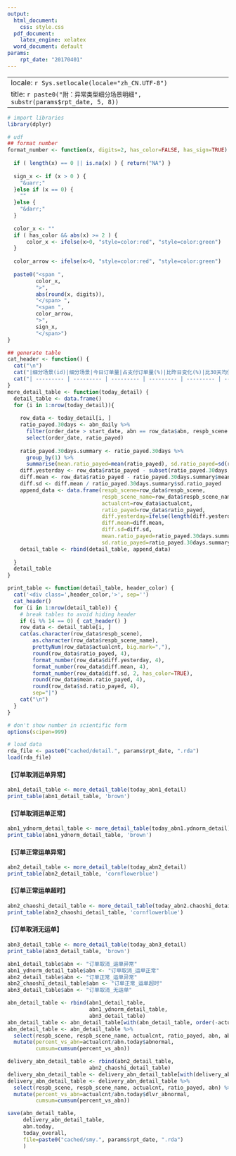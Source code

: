 ```yaml
---
output:
  html_document:
    css: style.css
  pdf_document:
    latex_engine: xelatex
  word_document: default
params:
    rpt_date: "20170401"
---
```


---
locale: `r Sys.setlocale(locale="zh_CN.UTF-8")`
title: `r paste0("附：异常类型细分场景明细", substr(params$rpt_date, 5, 8))`
---

```r
# import libraries
library(dplyr)

# udf
## format number
format_number <- function(x, digits=2, has_color=FALSE, has_sign=TRUE) {
  
  if ( length(x) == 0 || is.na(x) ) { return("NA") }
  
  sign_x <- if (x > 0 ) {
    "&uarr;"
  }else if (x == 0) {
    ""
  }else {
    "&darr;"
  }
  
  color_x <- ""
  if ( has_color && abs(x) >= 2 ) {
      color_x <- ifelse(x>0, "style=color:red", "style=color:green")
  }
  
  color_arrow <- ifelse(x>0, "style=color:red", "style=color:green")
  
  paste0("<span ",
         color_x,
         ">",
         abs(round(x, digits)),
         "</span> ",
         "<span ",
         color_arrow,
         ">",
         sign_x,
         "</span>")
}

## generate table
cat_header <- function() {
  cat("\n")
  cat("|细分场景(id)|细分场景|今日订单量|占支付订单量(%)|比昨日变化(%)|比30天均值变化(%)|比30天均值变化(标准差)|30天内均值（%）|30天内标准差(%)|\n")
  cat("| --------- | --------- | --------- | --------- | --------- | --------- | --------- | --------- | --------- |\n")
}
more_detail_table <- function(today_detail) {
  detail_table <- data.frame()
  for (i in 1:nrow(today_detail)){
    
    row_data <- today_detail[i, ]
    ratio_payed.30days <- abn_daily %>%
      filter(order_date > start_date, abn == row_data$abn, respb_scene == row_data$respb_scene) %>%
      select(order_date, ratio_payed)
  
    ratio_payed.30days.summary <- ratio_payed.30days %>% 
      group_by(1) %>%
      summarise(mean.ratio_payed=mean(ratio_payed), sd.ratio_payed=sd(ratio_payed))
    diff.yesterday <- row_data$ratio_payed - subset(ratio_payed.30days, order_date == yesterday)$ratio_payed
    diff.mean <- row_data$ratio_payed - ratio_payed.30days.summary$mean.ratio_payed
    diff.sd <- diff.mean / ratio_payed.30days.summary$sd.ratio_payed
    append_data <- data.frame(respb_scene=row_data$respb_scene,
                              respb_scene_name=row_data$respb_scene_name,
                              actualcnt=row_data$actualcnt,
                              ratio_payed=row_data$ratio_payed,
                              diff.yesterday=ifelse(length(diff.yesterday) == 0, NA, diff.yesterday),
                              diff.mean=diff.mean,
                              diff.sd=diff.sd,
                              mean.ratio_payed=ratio_payed.30days.summary$mean.ratio_payed,
                              sd.ratio_payed=ratio_payed.30days.summary$sd.ratio_payed)
    detail_table <- rbind(detail_table, append_data)
    
  }
  detail_table
}

print_table <- function(detail_table, header_color) {
  cat('<div class=',header_color,'>', sep='')
  cat_header()
  for (i in 1:nrow(detail_table)) {
    # break tables to avoid hiding header
    if (i %% 14 == 0) { cat_header() }
    row_data <- detail_table[i, ]
    cat(as.character(row_data$respb_scene),
        as.character(row_data$respb_scene_name),
        prettyNum(row_data$actualcnt, big.mark=","),
        round(row_data$ratio_payed, 4),
        format_number(row_data$diff.yesterday, 4),
        format_number(row_data$diff.mean, 4),
        format_number(row_data$diff.sd, 2, has_color=TRUE),
        round(row_data$mean.ratio_payed, 4),
        round(row_data$sd.ratio_payed, 4),
        sep="|")
    cat("\n")
  }
}

# don't show number in scientific form
options(scipen=999)

# load data
rda_file <- paste0("cached/detail.", params$rpt_date, ".rda")
load(rda_file)
```


#### 【订单取消运单异常】

```r
abn1_detail_table <- more_detail_table(today_abn1_detail)
print_table(abn1_detail_table, 'brown')
```

#### 【订单取消运单正常】

```r
abn1_ydnorm_detail_table <- more_detail_table(today_abn1.ydnorm_detail)
print_table(abn1_ydnorm_detail_table, 'brown')
```

#### 【订单正常运单异常】

```r
abn2_detail_table <- more_detail_table(today_abn2_detail)
print_table(abn2_detail_table, 'cornflowerblue')
```

#### 【订单正常运单超时】

```r
abn2_chaoshi_detail_table <- more_detail_table(today_abn2.chaoshi_detail)
print_table(abn2_chaoshi_detail_table, 'cornflowerblue')
```

#### 【订单取消无运单】

```r
abn3_detail_table <- more_detail_table(today_abn3_detail)
print_table(abn3_detail_table, 'brown')
```

```r
abn1_detail_table$abn <- "订单取消_运单异常"
abn1_ydnorm_detail_table$abn <- "订单取消_运单正常"
abn2_detail_table$abn <- "订单正常_运单异常"
abn2_chaoshi_detail_table$abn <- "订单正常_运单超时"  
abn3_detail_table$abn <- "订单取消_无运单"

abn_detail_table <- rbind(abn1_detail_table,
                          abn1_ydnorm_detail_table,
                          abn3_detail_table)
abn_detail_table <- abn_detail_table[with(abn_detail_table, order(-actualcnt)),]
abn_detail_table <- abn_detail_table %>%
  select(respb_scene, respb_scene_name, actualcnt, ratio_payed, abn, abn) %>%
  mutate(percent_vs_abn=actualcnt/abn.today$abnormal,
         cumsum=cumsum(percent_vs_abn))

delivery_abn_detail_table <- rbind(abn2_detail_table,
                          abn2_chaoshi_detail_table)
delivery_abn_detail_table <- delivery_abn_detail_table[with(delivery_abn_detail_table, order(-actualcnt)),]
delivery_abn_detail_table <- delivery_abn_detail_table %>%
  select(respb_scene, respb_scene_name, actualcnt, ratio_payed, abn) %>%
  mutate(percent_vs_abn=actualcnt/abn.today$dlvr_abnormal,
         cumsum=cumsum(percent_vs_abn))

save(abn_detail_table,
     delivery_abn_detail_table,
     abn.today,
     today_overall,
     file=paste0("cached/smy.", params$rpt_date, ".rda")
     )
```
